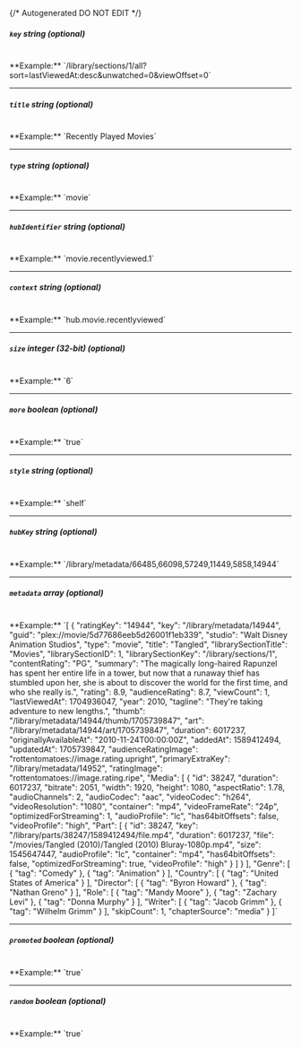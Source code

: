 {/* Autogenerated DO NOT EDIT  */}
##### `key` _string (optional)_
<br/>
**Example:** `/library/sections/1/all?sort=lastViewedAt:desc&unwatched=0&viewOffset=0`

---
##### `title` _string (optional)_
<br/>
**Example:** `Recently Played Movies`

---
##### `type` _string (optional)_
<br/>
**Example:** `movie`

---
##### `hubIdentifier` _string (optional)_
<br/>
**Example:** `movie.recentlyviewed.1`

---
##### `context` _string (optional)_
<br/>
**Example:** `hub.movie.recentlyviewed`

---
##### `size` _integer (32-bit) (optional)_
<br/>
**Example:** `6`

---
##### `more` _boolean (optional)_
<br/>
**Example:** `true`

---
##### `style` _string (optional)_
<br/>
**Example:** `shelf`

---
##### `hubKey` _string (optional)_
<br/>
**Example:** `/library/metadata/66485,66098,57249,11449,5858,14944`

---
##### `metadata` _array (optional)_
<br/>
**Example:** `[
{
"ratingKey": "14944",
"key": "/library/metadata/14944",
"guid": "plex://movie/5d77686eeb5d26001f1eb339",
"studio": "Walt Disney Animation Studios",
"type": "movie",
"title": "Tangled",
"librarySectionTitle": "Movies",
"librarySectionID": 1,
"librarySectionKey": "/library/sections/1",
"contentRating": "PG",
"summary": "The magically long-haired Rapunzel has spent her entire life in a tower, but now that a runaway thief has stumbled upon her, she is about to discover the world for the first time, and who she really is.",
"rating": 8.9,
"audienceRating": 8.7,
"viewCount": 1,
"lastViewedAt": 1704936047,
"year": 2010,
"tagline": "They're taking adventure to new lengths.",
"thumb": "/library/metadata/14944/thumb/1705739847",
"art": "/library/metadata/14944/art/1705739847",
"duration": 6017237,
"originallyAvailableAt": "2010-11-24T00:00:00Z",
"addedAt": 1589412494,
"updatedAt": 1705739847,
"audienceRatingImage": "rottentomatoes://image.rating.upright",
"primaryExtraKey": "/library/metadata/14952",
"ratingImage": "rottentomatoes://image.rating.ripe",
"Media": [
{
"id": 38247,
"duration": 6017237,
"bitrate": 2051,
"width": 1920,
"height": 1080,
"aspectRatio": 1.78,
"audioChannels": 2,
"audioCodec": "aac",
"videoCodec": "h264",
"videoResolution": "1080",
"container": "mp4",
"videoFrameRate": "24p",
"optimizedForStreaming": 1,
"audioProfile": "lc",
"has64bitOffsets": false,
"videoProfile": "high",
"Part": [
{
"id": 38247,
"key": "/library/parts/38247/1589412494/file.mp4",
"duration": 6017237,
"file": "/movies/Tangled (2010)/Tangled (2010) Bluray-1080p.mp4",
"size": 1545647447,
"audioProfile": "lc",
"container": "mp4",
"has64bitOffsets": false,
"optimizedForStreaming": true,
"videoProfile": "high"
}
]
}
],
"Genre": [
{
"tag": "Comedy"
},
{
"tag": "Animation"
}
],
"Country": [
{
"tag": "United States of America"
}
],
"Director": [
{
"tag": "Byron Howard"
},
{
"tag": "Nathan Greno"
}
],
"Role": [
{
"tag": "Mandy Moore"
},
{
"tag": "Zachary Levi"
},
{
"tag": "Donna Murphy"
}
],
"Writer": [
{
"tag": "Jacob Grimm"
},
{
"tag": "Wilhelm Grimm"
}
],
"skipCount": 1,
"chapterSource": "media"
}
]`

---
##### `promoted` _boolean (optional)_
<br/>
**Example:** `true`

---
##### `random` _boolean (optional)_
<br/>
**Example:** `true`


